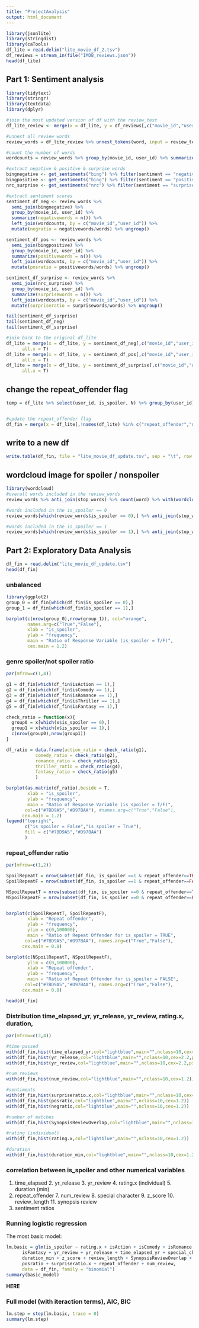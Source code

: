 ```yaml
---
title: "ProjectAnalysis"
output: html_document
---
```



```r
library(jsonlite)
library(stringdist)
library(caTools)
df_lite = read.delim("lite_movie_df_2.tsv")
df_reviews = stream_in(file("IMDB_reviews.json"))
head(df_lite)
```


## Part 1: Sentiment analysis

```r
library(tidytext)
library(stringr)
library(textdata)
library(dplyr)

#join the most updated version of df with the review_text
df_lite_review <- merge(x = df_lite, y = df_reviews[,c("movie_id","user_id","review_text")], by = c("movie_id", "user_id"))

#unnest all review words
review_words = df_lite_review %>% unnest_tokens(word, input = review_text)

#count the number of words
wordcounts = review_words %>% group_by(movie_id, user_id) %>% summarize(words = n())
```



```r
#extract negative & positive & surprise words
bingnegative <- get_sentiments("bing") %>% filter(sentiment == "negative")
bingpositive <- get_sentiments("bing") %>% filter(sentiment == "positive")
nrc_surprise <- get_sentiments("nrc") %>% filter(sentiment == "surprise")

#extract sentiment scores
sentiment_df_neg <- review_words %>%
  semi_join(bingnegative) %>%
  group_by(movie_id, user_id) %>%
  summarize(negativewords = n()) %>%
  left_join(wordcounts, by = c("movie_id","user_id")) %>%
  mutate(negratio = negativewords/words) %>% ungroup()

sentiment_df_pos <- review_words %>%
  semi_join(bingpositive) %>%
  group_by(movie_id, user_id) %>%
  summarize(positivewords = n()) %>%
  left_join(wordcounts, by = c("movie_id","user_id")) %>%
  mutate(posratio = positivewords/words) %>% ungroup()

sentiment_df_surprise <- review_words %>%
  semi_join(nrc_surprise) %>%
  group_by(movie_id, user_id) %>%
  summarize(surprisewords = n()) %>%
  left_join(wordcounts, by = c("movie_id","user_id")) %>%
  mutate(surpriseratio = surprisewords/words) %>% ungroup()

```

```r
tail(sentiment_df_surprise)
tail(sentiment_df_neg)
tail(sentiment_df_surprise)
```


```r

#join back to the original df_lite
df_lite = merge(x = df_lite, y = sentiment_df_neg[,c("movie_id","user_id","negratio")], by = c("movie_id", "user_id"),
      all.x = T)
df_lite = merge(x = df_lite, y = sentiment_df_pos[,c("movie_id","user_id","posratio")], by = c("movie_id", "user_id"),
      all.x = T)
df_lite = merge(x = df_lite, y = sentiment_df_surprise[,c("movie_id","user_id","surpriseratio")], by = c("movie_id", "user_id"),
      all.x = T)
```

## change the repeat_offender flag


```r
temp = df_lite %>% select(user_id, is_spoiler, N) %>% group_by(user_id) %>% summarise(repeat_offender = (sum(is_spoiler) > 1), num_review = sum(N))


#update the repeat_offender flag
df_fin = merge(x = df_lite[,!names(df_lite) %in% c("repeat_offender","num_review")], y = temp, by = "user_id", all.x =T)

```

## write to a new df
```r
write.table(df_fin, file = "lite_movie_df_update.tsv", sep = "\t", row.names = F)
```


## wordcloud image for spoiler / nonspoiler

```r
library(wordcloud)
#overall words included in the review_words
review_words %>% anti_join(stop_words) %>% count(word) %>% with(wordcloud(word, n, max.words = 100))

#words included in the is_spoiler == 0
review_words[which(review_words$is_spoiler == 0),] %>% anti_join(stop_words) %>% count(word) %>% with(wordcloud(word, n, max.words = 100))

#words included in the is_spoiler == 1
review_words[which(review_words$is_spoiler == 1),] %>% anti_join(stop_words) %>% count(word) %>% with(wordcloud(word, n, max.words = 100))
```




## Part 2: Exploratory Data Analysis


```r
df_fin = read.delim("lite_movie_df_update.tsv")
head(df_fin)
```

### unbalanced
```r
library(ggplot2)
group_0 = df_fin[which(df_fin$is_spoiler == 0),]
group_1 = df_fin[which(df_fin$is_spoiler == 1),]

barplot(c(nrow(group_0),nrow(group_1)), col="orange",
        names.arg=c("True","False"),
        xlab = "is_spoiler",
        ylab = "frequency",
        main = "Ratio of Response Variable (is_spoiler = T/F)",
        cex.main = 1.2)
```



### genre spoiler/not spoiler ratio
```r
par(mfrow=c(1,4))

g1 = df_fin[which(df_fin$isAction == 1),]
g2 = df_fin[which(df_fin$isComedy == 1),]
g3 = df_fin[which(df_fin$isRomance == 1),]
g4 = df_fin[which(df_fin$isThriller == 1),]
g5 = df_fin[which(df_fin$isFantasy == 1),]

check_ratio = function(x){
  group0 = x[which(x$is_spoiler == 0),]
  group1 = x[which(x$is_spoiler == 1),]
  c(nrow(group0),nrow(group1))
}

df_ratio = data.frame(action_ratio = check_ratio(g1), 
           comedy_ratio = check_ratio(g2),
           romance_ratio = check_ratio(g3),
           thriller_ratio = check_ratio(g4),
           fantasy_ratio = check_ratio(g5)
           )
```



```r
barplot(as.matrix(df_ratio),beside = T,
        xlab = "is_spoiler",
        ylab = "frequency",
        main = "Ratio of Response Variable (is_spoiler = T/F)",
       col=c("#7BD9A5","#D97BAA"), #names.arg=c("True","False"),
      cex.main = 1.2)
legend("topright",
       c("is_spoiler = False","is_spoiler = True"),
       fill = c("#7BD9A5","#D97BAA")
       )
```


### repeat_offender ratio


```r
par(mfrow=c(1,2))

SpoilRepeatT = nrow(subset(df_fin, is_spoiler ==1 & repeat_offender==TRUE))
SpoilRepeatF = nrow(subset(df_fin, is_spoiler ==1 & repeat_offender==FALSE))

NSpoilRepeatT = nrow(subset(df_fin, is_spoiler ==0 & repeat_offender==TRUE))
NSpoilRepeatF = nrow(subset(df_fin, is_spoiler ==0 & repeat_offender==FALSE))


barplot(c(SpoilRepeatT, SpoilRepeatF),
        xlab = "Repeat offender",
        ylab = "frequency",
        ylim = c(0,100000),
        main = "Ratio of Repeat Offender for is_spoiler = TRUE",
       col=c("#7BD9A5","#D97BAA"), names.arg=c("True","False"),
      cex.main = 0.8)

barplot(c(NSpoilRepeatT, NSpoilRepeatF),
        ylim = c(0,100000),
        xlab = "Repeat offender",
        ylab = "frequency",
        main = "Ratio of Repeat Offender for is_spoiler = FALSE",
       col=c("#7BD9A5","#D97BAA"), names.arg=c("True","False"),
      cex.main = 0.8)
```


```r
head(df_fin)
```


### Distribution time_elapsed_yr, yr_release, yr_review, rating.x, duration,  

```r
par(mfrow=c(3,4))

#time passed
with(df_fin,hist(time_elapsed_yr,col="lightblue",main="",nclass=10,cex=2.2,ps=30,cex.sub=2))
with(df_fin,hist(yr_release,col="lightblue",main="",nclass=10,cex=2.2,ps=30,cex.sub=2))
with(df_fin,hist(yr_review,col="lightblue",main="",nclass=10,cex=2.2,ps=30,cex.sub=2))

#num reviews
with(df_fin,hist(num_review,col="lightblue",main="",nclass=10,cex=1.2))

#sentiments
with(df_fin,hist(surpriseratio.x,col="lightblue",main="",nclass=10,cex=1.2))
with(df_fin,hist(posratio,col="lightblue",main="",nclass=10,cex=1.2))
with(df_fin,hist(negratio,col="lightblue",main="",nclass=10,cex=1.2))

#number of matches
with(df_fin,hist(SynopsisReviewOverlap,col="lightblue",main="",nclass=10,cex=1.2))

#rating (individual)
with(df_fin,hist(rating.x,col="lightblue",main="",nclass=10,cex=1.2))

#duration
with(df_fin,hist(duration_min,col="lightblue",main="",nclass=10,cex=1.2))

```



### correlation between is_spoiler and other numerical variables

1. time_elapsed 2. yr_release 3. yr_review 4. rating.x (individual) 5. duration (min) 
6. repeat_offender 7. num_review 8. special character 9. z_score 10. review_length 11. synopsis review
12. sentiment ratios 


### Running logistic regression


The most basic model:

```r
lm.basic = glm(is_spoiler ~ rating.x + isAction + isComedy + isRomance + isThriller + 
      isFantasy + yr_review + yr_release + time_elapsed_yr + special_char + 
      duration_min + z_score + review_length + SynopsisReviewOverlap + negratio +
      posratio + surpriseratio.x + repeat_offender + num_review, 
      data = df_fin, family = "binomial")
summary(basic_model)
```


**HERE**


### Full model (with iteraction terms), AIC, BIC

```r
lm.step = step(lm.basic, trace = 0)
summary(lm.step)
```




